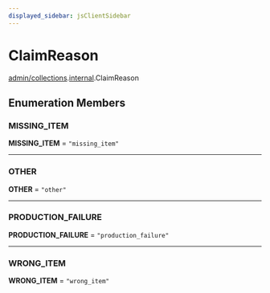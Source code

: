 ```yaml
---
displayed_sidebar: jsClientSidebar
---
```



# ClaimReason

[admin/collections](../../modules/admin_collections.mdx).[internal](../../admin_collections/modules/admin_collections.internal.mdx).ClaimReason

## Enumeration Members

### MISSING\_ITEM

 **MISSING\_ITEM** = ``"missing_item"``

___

### OTHER

 **OTHER** = ``"other"``

___

### PRODUCTION\_FAILURE

 **PRODUCTION\_FAILURE** = ``"production_failure"``

___

### WRONG\_ITEM

 **WRONG\_ITEM** = ``"wrong_item"``
